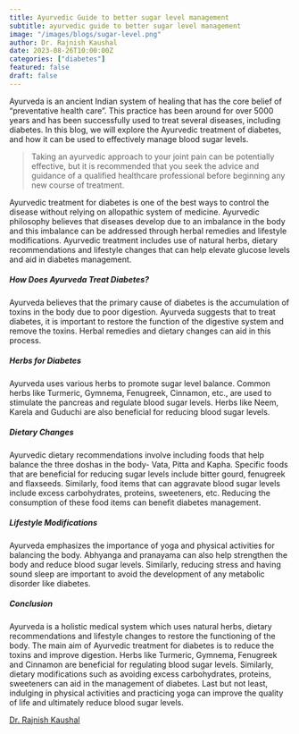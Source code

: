 ```yaml
---
title: Ayurvedic Guide to better sugar level management
subtitle: ayurvedic guide to better sugar level management
image: "/images/blogs/sugar-level.png"
author: Dr. Rajnish Kaushal
date: 2023-08-26T10:00:00Z
categories: ["diabetes"]
featured: false
draft: false
---
```


Ayurveda is an ancient Indian system of healing that has the core belief of “preventative health care”. This practice has been around for over 5000 years and has been successfully used to treat several diseases, including diabetes. In this blog, we will explore the Ayurvedic treatment of diabetes, and how it can be used to effectively manage blood sugar levels.
<Blockquote name="">
  Taking an ayurvedic approach to your joint pain can be potentially effective, but it is recommended that you seek the advice and guidance of a qualified healthcare professional before beginning any new course of treatment.
</Blockquote>

Ayurvedic treatment for diabetes is one of the best ways to control the disease without relying on allopathic system of medicine. Ayurvedic philosophy believes that diseases develop due to an imbalance in the body and this imbalance can be addressed through herbal remedies and lifestyle modifications. Ayurvedic treatment includes use of natural herbs, dietary recommendations and lifestyle changes that can help elevate glucose levels and aid in diabetes management.

<h5>How Does Ayurveda Treat Diabetes?</h5>

Ayurveda believes that the primary cause of diabetes is the accumulation of toxins in the body due to poor digestion. Ayurveda suggests that to treat diabetes, it is important to restore the function of the digestive system and remove the toxins. Herbal remedies and dietary changes can aid in this process.

<h5>Herbs for Diabetes</h5>

Ayurveda uses various herbs to promote sugar level balance. Common herbs like Turmeric, Gymnema, Fenugreek, Cinnamon, etc., are used to stimulate the pancreas and regulate blood sugar levels. Herbs like Neem, Karela and Guduchi are also beneficial for reducing blood sugar levels.

<h5>Dietary Changes</h5>

Ayurvedic dietary recommendations involve including foods that help balance the three doshas in the body- Vata, Pitta and Kapha. Specific foods that are beneficial for reducing sugar levels include bitter gourd, fenugreek and flaxseeds. Similarly, food items that can aggravate blood sugar levels include excess carbohydrates, proteins, sweeteners, etc. Reducing the consumption of these food items can benefit diabetes management.

<h5>Lifestyle Modifications</h5>

Ayurveda emphasizes the importance of yoga and physical activities for balancing the body. Abhyanga and pranayama can also help strengthen the body and reduce blood sugar levels. Similarly, reducing stress and having sound sleep are important to avoid the development of any metabolic disorder like diabetes.

<h5>Conclusion</h5>

Ayurveda is a holistic medical system which uses natural herbs, dietary recommendations and lifestyle changes to restore the functioning of the body. The main aim of Ayurvedic treatment for diabetes is to reduce the toxins and improve digestion. Herbs like Turmeric, Gymnema, Fenugreek and Cinnamon are beneficial for regulating blood sugar levels. Similarly, dietary modifications such as avoiding excess carbohydrates, proteins, sweeteners can aid in the management of diabetes. Last but not least, indulging in physical activities and practicing yoga can improve the quality of life and ultimately reduce blood sugar levels.







<div class="text-center mt-8">
        <a href="/doctors/rajnish-kaushal" class="btn btn-primary">Dr. Rajnish Kaushal</a> 
      </div>